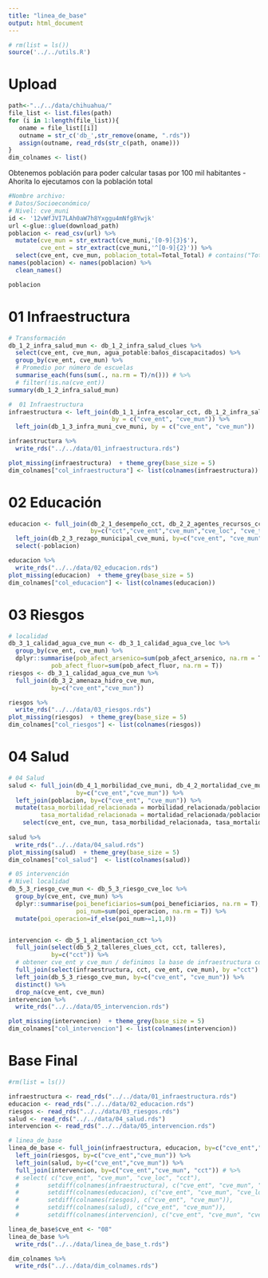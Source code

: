 ```yaml
---
title: "linea_de_base"
output: html_document
---
```



```r
# rm(list = ls())
source('../../utils.R') 
```

# Upload
```r
path<-"../../data/chihuahua/"
file_list <- list.files(path)
for (i in 1:length(file_list)){
   oname = file_list[[i]]
   outname = str_c('db_',str_remove(oname, ".rds"))
   assign(outname, read_rds(str_c(path, oname)))
}
dim_colnames <- list()
```


Obtenemos población para poder calcular tasas por 100 mil habitantes
- Ahorita lo ejecutamos con la población total
```r
#Nombre archivo: 
# Datos/Socioeconómico/
# Nivel: cve_muni
id <- '12vWfJVI7LAh0aW7h8Yxggu4mNfg8Ywjk'
url <-glue::glue(download_path)
poblacion <- read_csv(url) %>%
  mutate(cve_mun = str_extract(cve_muni,'[0-9]{3}$'), 
         cve_ent = str_extract(cve_muni,'^[0-9]{2}')) %>% 
  select(cve_ent, cve_mun, poblacion_total=Total_Total) # contains("Total")) 
names(poblacion) <- names(poblacion) %>%
  clean_names()

poblacion
```



# 01 Infraestructura

```r
# Transformación
db_1_2_infra_salud_mun <- db_1_2_infra_salud_clues %>%
  select(cve_ent, cve_mun, agua_potable:baños_discapacitados) %>% 
  group_by(cve_ent, cve_mun) %>% 
  # Promedio por número de escuelas
  summarise_each(funs(sum(., na.rm = T)/n())) # %>% 
  # filter(!is.na(cve_ent))
summary(db_1_2_infra_salud_mun)

#  01 Infraestructura
infraestructura <- left_join(db_1_1_infra_escolar_cct, db_1_2_infra_salud_mun,
                             by = c("cve_ent", "cve_mun")) %>% 
  left_join(db_1_3_infra_muni_cve_muni, by = c("cve_ent", "cve_mun"))

infraestructura %>%
  write_rds("../../data/01_infraestructura.rds")

plot_missing(infraestructura)  + theme_grey(base_size = 5)
dim_colnames["col_infraestructura"] <- list(colnames(infraestructura))
```

# 02 Educación

```r
educacion <- full_join(db_2_1_desempeño_cct, db_2_2_agentes_recursos_cct,
                       by=c("cct","cve_ent","cve_mun","cve_loc", "cve_turno")) %>% 
  left_join(db_2_3_rezago_municipal_cve_muni, by=c("cve_ent", "cve_mun")) %>% 
  select(-poblacion)

educacion %>%
  write_rds("../../data/02_educacion.rds")
plot_missing(educacion)  + theme_grey(base_size = 5)
dim_colnames["col_educacion"] <- list(colnames(educacion))

```
# 03 Riesgos
```r
# localidad
db_3_1_calidad_agua_cve_mun <- db_3_1_calidad_agua_cve_loc %>% 
  group_by(cve_ent, cve_mun) %>% 
  dplyr::summarise(pob_afect_arsenico=sum(pob_afect_arsenico, na.rm = T),
            pob_afect_fluor=sum(pob_afect_fluor, na.rm = T))
riesgos <- db_3_1_calidad_agua_cve_mun %>% 
  full_join(db_3_2_amenaza_hidro_cve_mun,
            by=c("cve_ent","cve_mun"))

riesgos %>%
  write_rds("../../data/03_riesgos.rds")
plot_missing(riesgos)  + theme_grey(base_size = 5)
dim_colnames["col_riesgos"] <- list(colnames(riesgos))
```

# 04 Salud

```r
# 04 Salud
salud <- full_join(db_4_1_morbilidad_cve_muni, db_4_2_mortalidad_cve_muni,
                   by=c("cve_ent","cve_mun")) %>% 
  left_join(poblacion, by=c("cve_ent", "cve_mun")) %>% 
  mutate(tasa_morbilidad_relacionada = morbilidad_relacionada/poblacion_total*100000,
         tasa_mortalidad_relacionada = mortalidad_relacionada/poblacion_total*100000) %>% 
    select(cve_ent, cve_mun, tasa_morbilidad_relacionada, tasa_mortalidad_relacionada) 
  
salud %>%
  write_rds("../../data/04_salud.rds")
plot_missing(salud)  + theme_grey(base_size = 5)
dim_colnames["col_salud"]  <- list(colnames(salud))
```

```r
# 05 intervención
# Nivel localidad
db_5_3_riesgo_cve_mun <- db_5_3_riesgo_cve_loc %>% 
  group_by(cve_ent, cve_mun) %>% 
  dplyr::summarise(poi_beneficiarios=sum(poi_beneficiarios, na.rm = T),
                   poi_num=sum(poi_operacion, na.rm = T)) %>% 
  mutate(poi_operacion=if_else(poi_num>=1,1,0))


intervencion <- db_5_1_alimentacion_cct %>%
  full_join(select(db_5_2_talleres_clues_cct, cct, talleres),
            by=c("cct")) %>%
  # obtener cve_ent y cve_mun / definimos la base de infraestructura como goldstandard
  full_join(select(infraestructura, cct, cve_ent, cve_mun), by ="cct") %>% 
  left_join(db_5_3_riesgo_cve_mun, by=c("cve_ent", "cve_mun")) %>% 
  distinct() %>% 
  drop_na(cve_ent, cve_mun)
intervencion %>%
  write_rds("../../data/05_intervencion.rds")

plot_missing(intervencion)  + theme_grey(base_size = 5)
dim_colnames["col_intervencion"] <- list(colnames(intervencion))

```


# Base Final
```r
#rm(list = ls())

infraestructura <- read_rds("../../data/01_infraestructura.rds")
educacion <- read_rds("../../data/02_educacion.rds")
riesgos <- read_rds("../../data/03_riesgos.rds")
salud <- read_rds("../../data/04_salud.rds")
intervencion <- read_rds("../../data/05_intervencion.rds")

# linea_de_base
linea_de_base <- full_join(infraestructura, educacion, by=c("cve_ent","cve_mun","cct", "cve_loc")) %>% 
  left_join(riesgos, by=c("cve_ent","cve_mun")) %>% 
  left_join(salud, by=c("cve_ent","cve_mun")) %>% 
  full_join(intervencion, by=c("cve_ent","cve_mun", "cct")) # %>% 
  # select( c("cve_ent", "cve_mun", "cve_loc", "cct"), 
  #        setdiff(colnames(infraestructura), c("cve_ent", "cve_mun", "cve_loc", "cct")),
  #        setdiff(colnames(educacion), c("cve_ent", "cve_mun", "cve_loc", "cct")),
  #        setdiff(colnames(riesgos), c("cve_ent", "cve_mun")),
  #        setdiff(colnames(salud), c("cve_ent", "cve_mun")),
  #        setdiff(colnames(intervencion), c("cve_ent", "cve_mun", "cve_loc", "cct"))) 

linea_de_base$cve_ent <- "08"
linea_de_base %>% 
  write_rds("../../data/linea_de_base_t.rds")

dim_colnames %>% 
  write_rds("../../data/dim_colnames.rds")

```

